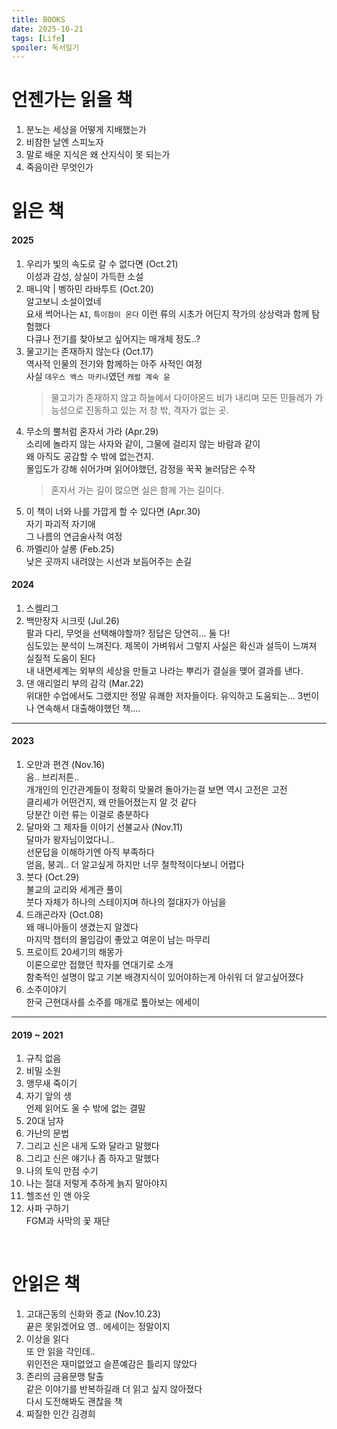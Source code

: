 ```yaml
---
title: BOOKS
date: 2025-10-21
tags: [Life]
spoiler: 독서일기
---
```


# 언젠가는 읽을 책
1. 분노는 세상을 어떻게 지배했는가
1. 비참한 날엔 스피노자
1. 말로 배운 지식은 왜 산지식이 못 되는가
1. 죽음이란 무엇인가
&nbsp;

# 읽은 책
#### 2025
1. 우리가 빛의 속도로 갈 수 없다면 (Oct.21)  
    이성과 감성, 상실이 가득한 소설  
1. 매니악 | 벵하민 라바투트 (Oct.20)  
    알고보니 소설이었네  
    요새 썩어나는 `AI`, `특이점이 온다` 이런 류의 시초가 어딘지 작가의 상상력과 함께 탐험했다  
    다큐나 전기를 찾아보고 싶어지는 매개체 정도..?
1. 물고기는 존재하지 않는다 (Oct.17)  
    역사적 인물의 전기와 함께하는 아주 사적인 여정  
    사실 `데우스 엑스 마키나`였던 `캐럴 계숙 윤`  
    > 물고기가 존재하지 않고 하늘에서 다이아몬드 비가 내리며 모든 민들레가 가능성으로 진동하고 있는 저 창 밖, 격자가 없는 곳.
1. 무소의 뿔처럼 혼자서 가라 (Apr.29)  
    소리에 놀라지 않는 사자와 같이, 그물에 걸리지 않는 바람과 같이  
    왜 아직도 공감할 수 밖에 없는건지.  
    몰입도가 강해 쉬어가며 읽어야했던, 감정을 꾹꾹 눌러담은 수작  
    > 혼자서 가는 길이 많으면 실은 함께 가는 길이다.
1. 이 책이 너와 나를 가깝게 할 수 있다면 (Apr.30)  
    자기 파괴적 자기애  
    그 나름의 연금술사적 여정
1. 까멜리아 살롱 (Feb.25)  
    낮은 곳까지 내려앉는 시선과 보듬어주는 손길  

#### 2024
1. 스켈리그
1. 백만장자 시크릿 (Jul.26)  
    팔과 다리, 무엇을 선택해야할까? 정답은 당연히... 둘 다!  
    심도있는 분석이 느껴진다. 제목이 가벼워서 그렇지 사실은 확신과 설득이 느껴져 실질적 도움이 된다  
    내 내면세계는 외부의 세상을 만들고 나라는 뿌리가 결실을 맺어 결과를 낸다.  
1. 댄 애리얼리 부의 감각 (Mar.22)  
    위대한 수업에서도 그랬지만 정말 유쾌한 저자들이다. 유익하고 도움되는... 3번이나 연속해서 대출해야했던 책....
---

#### 2023
1. 오만과 편견 (Nov.16)  
    음.. 브리저튼..  
    개개인의 인간관계들이 정확히 맞물려 돌아가는걸 보면 역시 고전은 고전  
    클리셰가 어떤건지, 왜 만들어졌는지 알 것 같다  
    당분간 이런 류는 이걸로 충분하다
1. 달마와 그 제자들 이야기 선불교사 (Nov.11)  
    달마가 왕자님이었다니..  
    선문답을 이해하기엔 아직 부족하다  
    얻음, 붕괴.. 더 알고싶게 하지만 너무 철학적이다보니 어렵다
1. 붓다 (Oct.29)  
    불교의 교리와 세계관 풀이  
    붓다 자체가 하나의 스테이지며 하나의 절대자가 아님을
1. 드래곤라자 (Oct.08)  
    왜 매니아들이 생겼는지 알겠다  
    마지막 챕터의 몰입감이 좋았고 여운이 남는 마무리
1. 프로이트 20세기의 해몽가  
    이론으로만 접했던 학자를 연대기로 소개  
    함축적인 설명이 많고 기본 배경지식이 있어야하는게 아쉬워 더 알고싶어졌다
1. 소주이야기  
    한국 근현대사를 소주를 매개로 톺아보는 에세이
---
#### 2019 ~ 2021
1. 규칙 없음
1. 비밀 소원
1. 앵무새 죽이기
1. 자기 앞의 생  
    언제 읽어도 울 수 밖에 없는 결말
1. 20대 남자
1. 가난의 문법
1. 그리고 신은 내게 도와 달라고 말했다
1. 그리고 신은 얘기나 좀 하자고 말했다
1. 나의 토익 만점 수기
1. 나는 절대 저렇게 추하게 늙지 말아야지
1. 헬조선 인 앤 아웃
1. 사파 구하기  
    FGM과 사막의 꽃 재단

&nbsp;

# 안읽은 책
1. 고대근동의 신화와 종교 (Nov.10.23)  
    끝은 못읽겠어요 영..
    에세이는 정말이지
1. 이상을 읽다  
    또 안 읽을 각인데..  
    위인전은 재미없었고 슬픈예감은 틀리지 않았다
1. 존리의 금융문맹 탈출  
    같은 이야기를 반복하길래 더 읽고 싶지 않아졌다  
    다시 도전해봐도 괜찮을 책
1. 찌질한 인간 김경희  
